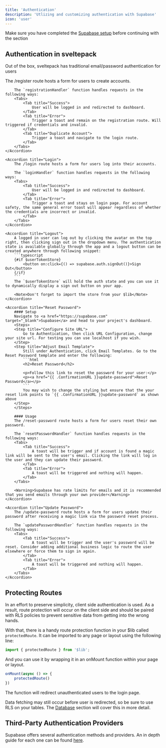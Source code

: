 ```yaml
---
title: 'Authentication'
description: 'Utlizing and customizing authentication with Supabase'
icon: 'user'
---
```


<Warning>Make sure you have completed the <a href="quickstart#3-supabase" target="_blank">Supabase setup</a> before continuing with the section</Warning>

## Authentication in sveltepack
Out of the box, sveltepack has traditional email/password authentication for users

<AccordionGroup>
    <Accordion title="Register">
        The /register route hosts a form for users to create accounts.

        The `registrationHandler` function handles requests in the following ways:
        <Tabs>
            <Tab title="Success">
                User will be logged in and redirected to dashboard.
            </Tab>
            <Tab title="Error">
                Trigger a toast and remain on the registration route. Will triggered if credentials and invalid.
            </Tab>
            <Tab title="Duplicate Account">
                Trigger a toast and navigate to the login route.
            </Tab>
        </Tabs>
    </Accordion>

    <Accordion title="Login">
        The /login route hosts a form for users log into their accounts.

        The `loginHandler` function handles requests in the following ways:
        <Tabs>
            <Tab title="Success">
                User will be logged in and redirected to dashboard.
            </Tab>
            <Tab title="Error">
                Trigger a toast and stays on login page. For account safety, the same general error toast will appear regardless of whether the credentials are incorrect or invalid.
            </Tab>
        </Tabs>
    </Accordion>

    <Accordion title="Logout">
        A logged in user can log out by clicking the avatar on the top right, then clicking sign out in the dropdown menu. The authentication state is available globally through the app and a logout button can be created anywhere through following snippet:
        ```typescript
        {#if $userTokenStore}
            <button on:click={() => supabase.auth.signOut()}>Sign Out</button>
        {/if}
        ```
        The `$userTokenStore` will hold the auth state and you can use it to dynamically display a sign out button on your app.

        <Note>Don't forget to import the store from your $lib</Note>
    </Accordion>

    <Accordion title="Reset Password">
        #### Setup
        Navigate to <a href="https://supabase.com" target="_blank">Supabase</a> and head to your project's dashboard.
        <Steps>
        <Step title="Configure Site URL">
            Go to Authentication, then click URL Configuration, change your site url. For testing you can use localhost if you wish.
        </Step>
        <Step title="Adjust Email Template">
            Still under Authentication, click Email Templates. Go to the Reset Password template and enter the following:
            ```html
            <h2>Reset Password</h2>

            <p>Follow this link to reset the password for your user:</p>
            <p><a href="{{ .ConfirmationURL }}update-password">Reset Password</a></p>
            ```
            You may wish to change the styling but ensure that the your reset link points to `{{ .ConfirmationURL }}update-password` as shown above
        </Step>
        </Steps>

        #### Usage
        The /reset-password route hosts a form for users reset their own password.

        The `resetPasswordHandler` function handles requests in the following ways:
        <Tabs>
            <Tab title="Success">
                A toast will be trigger and if account is found a magic link will be sent to the user's email. Clicking the link will log in the user and they can update their password.
            </Tab>
            <Tab title="Error">
                A toast will be triggered and nothing will happen.
            </Tab>
        </Tabs>

        <Warning>Supabase has rate limits for emails and it is recommended that you send emails through your own provider</Warning>
    </Accordion>

    <Accordion title="Update Password">
        The /update-password route hosts a form for users update their password after receiving a magic link via the password reset process.
        
        The `updatePasswordHandler` function handles requests in the following ways:
        <Tabs>
            <Tab title="Success">
                A toast will be trigger and the user's password will be reset. Consider adding additional business logic to route the user elsewhere or force them to sign in again.
            </Tab>
            <Tab title="Error">
                A toast will be triggered and nothing will happen.
            </Tab>
        </Tabs>
    </Accordion>
</AccordionGroup>

## Protecting Routes
In an effort to preserve simplicity, client side authentication is used. As a result, route protection will occur on the client side and should be paired with RLS policies to prevent sensitive data from getting into the wrong hands.

With that, there is a handy route protection function in your $lib called `protectedRoute`. It can be imported to any page or layout using the following line:
```typescript
import { protectedRoute } from '$lib';
```
And you can use it by wrapping it in an onMount function within your page or layout.
```typescript
onMount(async () => {
    protectedRoute()
})
```
The function will redirect unauthenticated users to the login page.

<Warning>Data fetching may still occur before user is redirected, so be sure to use RLS on your tables. The <a href="features/database" target="_blank">Database</a> section will cover this in more detail.</Warning>

## Third-Party Authentication Providers
Supabase offers several authentication methods and providers. An in depth guide for each one can be found <a href="https://supabase.com/docs/guides/auth" target="_blank">here</a>.